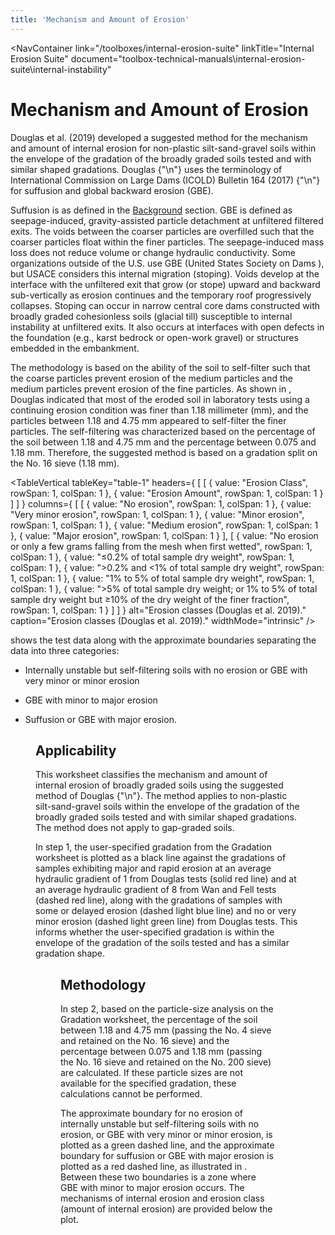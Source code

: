 ```yaml
---
title: 'Mechanism and Amount of Erosion'
---
```



<NavContainer
link="/toolboxes/internal-erosion-suite"
linkTitle="Internal Erosion Suite"
document="toolbox-technical-manuals\internal-erosion-suite\internal-instability"

> </NavContainer>

# Mechanism and Amount of Erosion

Douglas et al. (2019) <Citation citationKey="Douglas2019" /> developed a suggested method for the mechanism and amount of internal erosion for non-plastic
silt-sand-gravel soils within the envelope of the gradation of the broadly graded soils tested and with similar shaped gradations. Douglas
{"\n"} <Citation citationKey="Douglas2019" /> uses the terminology of International Commission on Large Dams (ICOLD) Bulletin 164 (2017)
{"\n"}<Citation citationKey="ICOLD2017" /> for suffusion and global backward erosion (GBE).

Suffusion is as defined in the [Background](./background) section. GBE is defined as seepage-induced, gravity-assisted particle detachment at unfiltered
filtered exits. The voids between the coarser particles are overfilled such that the coarser particles float within the finer particles. The seepage-induced
mass loss does not reduce volume or change hydraulic conductivity. Some organizations outside of the U.S. use GBE (United States Society on
Dams <Citation citationKey="USSD2021" />), but USACE considers this internal migration (stoping). Voids develop at the interface with the unfiltered
exit that grow (or stope) upward and backward sub-vertically as erosion continues and the temporary roof progressively collapses. Stoping can occur
in narrow central core dams constructed with broadly graded cohesionless soils (glacial till) susceptible to internal instability at unfiltered exits.
It also occurs at interfaces with open defects in the foundation (e.g., karst bedrock or open-work gravel) or structures embedded in the embankment.

The methodology is based on the ability of the soil to self-filter such that the coarse particles prevent erosion of the medium particles and the
medium particles prevent erosion of the fine particles. As shown in <TableReference tableKey="table-1" />, Douglas <Citation citationKey="Douglas2019" />
indicated that most of the eroded soil in laboratory tests using a continuing erosion condition was finer than 1.18 millimeter (mm), and the particles
between 1.18 and 4.75 mm appeared to self-filter the finer particles. The self-filtering was characterized based on the percentage of the soil
between 1.18 and 4.75 mm and the percentage between 0.075 and 1.18 mm. Therefore, the suggested method is based on a gradation split on the No. 16
sieve (1.18 mm).

<TableVertical
tableKey="table-1"
headers={
[
[
{ value: "Erosion Class", rowSpan: 1, colSpan: 1 },
{ value: "Erosion Amount", rowSpan: 1, colSpan: 1 }
]
]
}
columns={
[
[
{ value: "No erosion", rowSpan: 1, colSpan: 1 },
{ value: "Very minor erosion", rowSpan: 1, colSpan: 1 },
{ value: "Minor erosion", rowSpan: 1, colSpan: 1 },
{ value: "Medium erosion", rowSpan: 1, colSpan: 1 },
{ value: "Major erosion", rowSpan: 1, colSpan: 1 }
],
[
{ value: "No erosion or only a few grams falling from the mesh when first wetted", rowSpan: 1, colSpan: 1 },
{ value: "≤0.2% of total sample dry weight", rowSpan: 1, colSpan: 1 },
{ value: ">0.2% and <1% of total sample dry weight", rowSpan: 1, colSpan: 1 },
{ value: "1% to 5% of total sample dry weight", rowSpan: 1, colSpan: 1 },
{ value: ">5% of total sample dry weight; or 1% to 5% of total sample dry weight but ≥10% of the dry weight of the finer fraction", rowSpan: 1, colSpan: 1 }
]
]
}
alt="Erosion classes (Douglas et al. 2019)."
caption="Erosion classes (Douglas et al. 2019)."
widthMode="intrinsic"
/>

<FigReference figKey="figure-41" /> shows the test data along with the approximate boundaries separating the data into three categories:

- Internally unstable but self-filtering soils with no erosion or GBE with very minor or minor erosion

- GBE with minor to major erosion

- Suffusion or GBE with major erosion.

<Figure
  figKey="figure-41"
  src="figures\toolbox-technical-manuals\internal-erosion-suite\internal-instability\v1.0\figures\figure41.png"
  alt="Step 2 of Mechanism and Amount of Erosion worksheet: Graphical output."
  caption="Step 2 of Mechanism and Amount of Erosion worksheet: Graphical output."
/>

## Applicability

This worksheet classifies the mechanism and amount of internal erosion of broadly graded soils using the suggested method of Douglas
{"\n"}<Citation citationKey="Douglas2019" />. The method applies to non-plastic silt-sand-gravel soils within the envelope of the gradation of the
broadly graded soils tested and with similar shaped gradations. The method does not apply to gap-graded soils.

In step 1, the user-specified gradation from the Gradation worksheet is plotted as a black line against the gradations of samples exhibiting major and
rapid erosion at an average hydraulic gradient of 1 from Douglas <Citation citationKey="Douglas2019" /> tests (solid red line) and at an average hydraulic
gradient of 8 from Wan and Fell <Citation citationKey="Wan2004" /> tests (dashed red line), along with the gradations of samples with some or delayed erosion
(dashed light blue line) and no or very minor erosion (dashed light green line) from Douglas <Citation citationKey="Douglas2019" /> tests. This informs
whether the user-specified gradation is within the envelope of the gradation of the soils tested and has a similar gradation shape.

<Figure
  figKey="figure-42"
  src="figures\toolbox-technical-manuals\internal-erosion-suite\internal-instability\v1.0\figures\figure42.png"
  alt="Step 1 of Mechanism and Amount of Erosion Worksheet: Gradation comparison."
  caption="Step 1 of Mechanism and Amount of Erosion Worksheet: Gradation comparison."
/>

## Methodology

In step 2, based on the particle-size analysis on the Gradation worksheet, the percentage of the soil between 1.18 and 4.75 mm (passing the No. 4
sieve and retained on the No. 16 sieve) and the percentage between 0.075 and 1.18 mm (passing the No. 16 sieve and retained on the No. 200 sieve) are
calculated. If these particle sizes are not available for the specified gradation, these calculations cannot be performed.

The approximate boundary for no erosion of internally unstable but self-filtering soils with no erosion, or GBE with very minor or minor erosion, is
plotted as a green dashed line, and the approximate boundary for suffusion or GBE with major erosion is plotted as a red dashed line, as illustrated
in <FigReference figKey="figure-43" />. Between these two boundaries is a zone where GBE with minor to major erosion occurs. The mechanisms of
internal erosion and erosion class (amount of internal erosion) are provided below the plot.

<Figure
  figKey="figure-43"
  src="figures\toolbox-technical-manuals\internal-erosion-suite\internal-instability\v1.0\figures\figure43.png"
  alt="Step 2 of Mechanism and Amount of Erosion Worksheet: Graphical output."
  caption="Step 2 of Mechanism and Amount of Erosion Worksheet: Graphical output."
/>

<CitationFootnote />
